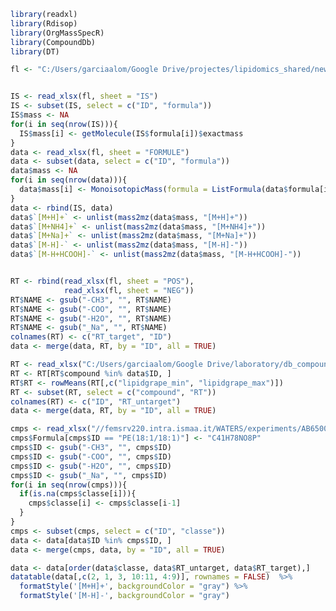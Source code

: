 
```r
library(readxl)
library(Rdisop)
library(OrgMassSpecR)
library(CompoundDb)
library(DT)

fl <- "C:/Users/garciaalom/Google Drive/projectes/lipidomics_shared/new_rt.xlsx"


IS <- read_xlsx(fl, sheet = "IS")
IS <- subset(IS, select = c("ID", "formula"))
IS$mass <- NA
for(i in seq(nrow(IS))){
  IS$mass[i] <- getMolecule(IS$formula[i])$exactmass
}
data <- read_xlsx(fl, sheet = "FORMULE")
data <- subset(data, select = c("ID", "formula"))
data$mass <- NA
for(i in seq(nrow(data))){
  data$mass[i] <- MonoisotopicMass(formula = ListFormula(data$formula[i]))
}
data <- rbind(IS, data)
data$`[M+H]+` <- unlist(mass2mz(data$mass, "[M+H]+"))
data$`[M+NH4]+` <- unlist(mass2mz(data$mass, "[M+NH4]+"))
data$`[M+Na]+` <- unlist(mass2mz(data$mass, "[M+Na]+"))
data$`[M-H]-` <- unlist(mass2mz(data$mass, "[M-H]-"))
data$`[M-H+HCOOH]-` <- unlist(mass2mz(data$mass, "[M-H+HCOOH]-"))


RT <- rbind(read_xlsx(fl, sheet = "POS"), 
            read_xlsx(fl, sheet = "NEG"))
RT$NAME <- gsub("-CH3", "", RT$NAME)
RT$NAME <- gsub("-COO", "", RT$NAME)
RT$NAME <- gsub("-H2O", "", RT$NAME)
RT$NAME <- gsub("_Na", "", RT$NAME)
colnames(RT) <- c("RT_target", "ID")
data <- merge(data, RT, by = "ID", all = TRUE)

RT <- read_xlsx("C:/Users/garciaalom/Google Drive/laboratory/db_compounds.xlsx")
RT <- RT[RT$compound %in% data$ID, ]
RT$RT <- rowMeans(RT[,c("lipidgrape_min", "lipidgrape_max")])
RT <- subset(RT, select = c("compound", "RT"))
colnames(RT) <- c("ID", "RT_untarget")
data <- merge(data, RT, by = "ID", all = TRUE)

cmps <- read_xlsx("//femsrv220.intra.ismaa.it/WATERS/experiments/AB6500_domenico2019/Lipidomics/20210211_Composti_STD_MIX_nativi.xlsx", sheet = "massa esatta")
cmps$Formula[cmps$ID == "PE(18:1/18:1)"] <- "C41H78NO8P"
cmps$ID <- gsub("-CH3", "", cmps$ID)
cmps$ID <- gsub("-COO", "", cmps$ID)
cmps$ID <- gsub("-H2O", "", cmps$ID)
cmps$ID <- gsub("_Na", "", cmps$ID)
for(i in seq(nrow(cmps))){
  if(is.na(cmps$classe[i])){
    cmps$classe[i] <- cmps$classe[i-1]
  }
}
cmps <- subset(cmps, select = c("ID", "classe"))
data <- data[data$ID %in% cmps$ID, ]
data <- merge(cmps, data, by = "ID", all = TRUE)

data <- data[order(data$classe, data$RT_untarget, data$RT_target),]
datatable(data[,c(2, 1, 3, 10:11, 4:9)], rownames = FALSE)  %>% 
  formatStyle('[M+H]+', backgroundColor = "gray") %>% 
  formatStyle('[M-H]-', backgroundColor = "gray")
```

